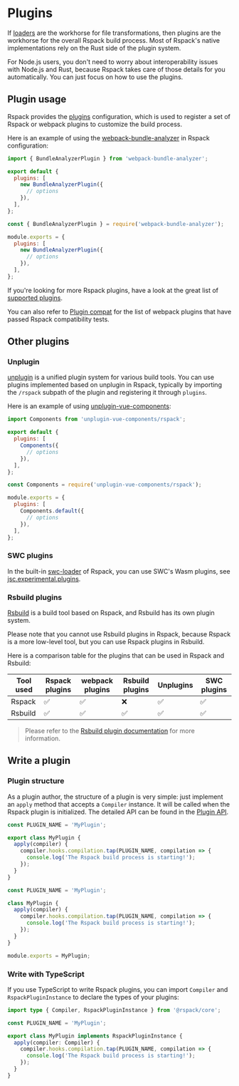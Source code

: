 
# Plugins

If [loaders](/guide/features/loader) are the workhorse for file transformations, then plugins are the workhorse for the overall Rspack build process. Most of Rspack's native implementations rely on the Rust side of the plugin system.

For Node.js users, you don't need to worry about interoperability issues with Node.js and Rust, because Rspack takes care of those details for you automatically. You can just focus on how to use the plugins.

## Plugin usage

Rspack provides the [plugins](/config/plugins) configuration, which is used to register a set of Rspack or webpack plugins to customize the build process.

Here is an example of using the [webpack-bundle-analyzer](https://github.com/webpack-contrib/webpack-bundle-analyzer) in Rspack configuration:

<Tabs>
  <Tab label="ESM">

```js title="rspack.config.mjs"
import { BundleAnalyzerPlugin } from 'webpack-bundle-analyzer';

export default {
  plugins: [
    new BundleAnalyzerPlugin({
      // options
    }),
  ],
};
```

  </Tab>
  <Tab label="CJS">

```js title="rspack.config.cjs"
const { BundleAnalyzerPlugin } = require('webpack-bundle-analyzer');

module.exports = {
  plugins: [
    new BundleAnalyzerPlugin({
      // options
    }),
  ],
};
```

  </Tab>
</Tabs>

If you're looking for more Rspack plugins, have a look at the great list of [supported plugins](/plugins/index).

You can also refer to [Plugin compat](/guide/compatibility/plugin) for the list of webpack plugins that have passed Rspack compatibility tests.

## Other plugins

### Unplugin

[unplugin](https://github.com/unjs/unplugin) is a unified plugin system for various build tools. You can use plugins implemented based on unplugin in Rspack, typically by importing the `/rspack` subpath of the plugin and registering it through `plugins`.

Here is an example of using [unplugin-vue-components](https://www.npmjs.com/package/unplugin-vue-components):

<Tabs>
  <Tab label="ESM">

```js title="rspack.config.mjs"
import Components from 'unplugin-vue-components/rspack';

export default {
  plugins: [
    Components({
      // options
    }),
  ],
};
```

  </Tab>
  <Tab label="CJS">

```js title="rspack.config.cjs"
const Components = require('unplugin-vue-components/rspack');

module.exports = {
  plugins: [
    Components.default({
      // options
    }),
  ],
};
```

  </Tab>
</Tabs>

### SWC plugins

In the built-in [swc-loader](/guide/features/builtin-swc-loader) of Rspack, you can use SWC's Wasm plugins, see [jsc.experimental.plugins](/guide/features/builtin-swc-loader#jscexperimentalplugins).

### Rsbuild plugins

[Rsbuild](https://rsbuild.rs) is a build tool based on Rspack, and Rsbuild has its own plugin system.

Please note that you cannot use Rsbuild plugins in Rspack, because Rspack is a more low-level tool, but you can use Rspack plugins in Rsbuild.

Here is a comparison table for the plugins that can be used in Rspack and Rsbuild:

| Tool used | Rspack plugins | webpack plugins | Rsbuild plugins | Unplugins | SWC plugins |
| --------- | -------------- | --------------- | --------------- | --------- | ----------- |
| Rspack    | ✅             | ✅              | ❌              | ✅        | ✅          |
| Rsbuild   | ✅             | ✅              | ✅              | ✅        | ✅          |

> Please refer to the [Rsbuild plugin documentation](https://rsbuild.rs/plugins/list/index) for more information.

## Write a plugin

### Plugin structure

As a plugin author, the structure of a plugin is very simple: just implement an `apply` method that accepts a `Compiler` instance. It will be called when the Rspack plugin is initialized. The detailed API can be found in the [Plugin API](/api/plugin-api/index).

<Tabs>
  <Tab label="ESM">

```js title="MyPlugin.mjs"
const PLUGIN_NAME = 'MyPlugin';

export class MyPlugin {
  apply(compiler) {
    compiler.hooks.compilation.tap(PLUGIN_NAME, compilation => {
      console.log('The Rspack build process is starting!');
    });
  }
}
```

  </Tab>
  <Tab label="CJS">

```js title="MyPlugin.cjs"
const PLUGIN_NAME = 'MyPlugin';

class MyPlugin {
  apply(compiler) {
    compiler.hooks.compilation.tap(PLUGIN_NAME, compilation => {
      console.log('The Rspack build process is starting!');
    });
  }
}

module.exports = MyPlugin;
```

  </Tab>
</Tabs>

### Write with TypeScript

If you use TypeScript to write Rspack plugins, you can import `Compiler` and `RspackPluginInstance` to declare the types of your plugins:

```ts title="MyPlugin.ts"
import type { Compiler, RspackPluginInstance } from '@rspack/core';

const PLUGIN_NAME = 'MyPlugin';

export class MyPlugin implements RspackPluginInstance {
  apply(compiler: Compiler) {
    compiler.hooks.compilation.tap(PLUGIN_NAME, compilation => {
      console.log('The Rspack build process is starting!');
    });
  }
}
```
